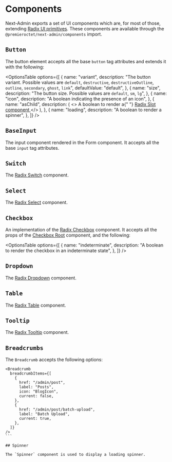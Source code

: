 
# Components

Next-Admin exports a set of UI components which are, for most of those, extending [Radix UI primitives](https://www.radix-ui.com/primitives). These components are available through the `@premieroctet/next-admin/components` import.

## `Button`

The button element accepts all the base `button` tag attributes and extends it with the following:

<OptionsTable
  options={[
    {
      name: "variant",
      description:
        "The button variant. Possible values are `default`, `destructive`, `destructiveOutline`, `outline`, `secondary`, `ghost`, `link`",
      defaultValue: "default",
    },
    {
      name: "size",
      description: "The button size. Possible values are `default`, `sm`, `lg`",
    },
    {
      name: "icon",
      description: "A boolean indicating the presence of an icon",
    },
    {
      name: "asChild",
      description: (
        <>
          A boolean to render a{" "}
          <a href="https://www.radix-ui.com/primitives/docs/utilities/slot">
            Radix Slot component
          </a>
        </>
      ),
    },
    {
      name: "loading",
      description: "A boolean to render a spinner",
    },
  ]}
/>

## `BaseInput`

The input component rendered in the Form component. It accepts all the base `input` tag attributes.

## `Switch`

The [Radix Switch](https://www.radix-ui.com/primitives/docs/components/switch) component.

## `Select`

The [Radix Select](https://www.radix-ui.com/primitives/docs/components/select) component.

## `Checkbox`

An implementation of the [Radix Checkbox](https://www.radix-ui.com/primitives/docs/components/checkbox) component. It accepts all the props of the [Checkbox Root](https://www.radix-ui.com/primitives/docs/components/switch#root) component, and the following:

<OptionsTable
  options={[
    {
      name: "indeterminate",
      description: "A boolean to render the checkbox in an indeterminate state",
    },
  ]}
/>

## `Dropdown`

The [Radix Dropdown](https://www.radix-ui.com/primitives/docs/components/dropdown) component.

## `Table`

The [Radix Table](https://www.radix-ui.com/primitives/docs/components/table) component.

## `Tooltip`

The [Radix Tooltip](https://www.radix-ui.com/primitives/docs/components/tooltip) component.

## `Breadcrumbs`

The `Breadcrumb` accepts the following options:

````
<Breadcrumb 
  breadcrumbItems={[
    {
      href: "/admin/post",
      label: "Posts",
      icon: "BlogIcon",
      current: false,
    },
    {
      href: "/admin/post/batch-upload",
      label: "Batch Upload",
      current: true,
    },
  ]}
/>
```

## Spinner

The `Spinner` component is used to display a loading spinner.
